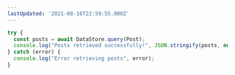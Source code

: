 ```yaml
---
lastUpdated: '2021-08-16T22:59:55.000Z'
---
```

```js
try {
  const posts = await DataStore.query(Post);
  console.log("Posts retrieved successfully!", JSON.stringify(posts, null, 2));
} catch (error) {
  console.log("Error retrieving posts", error);
}
```
